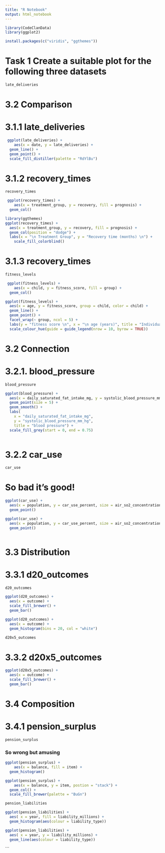 ```yaml
---
title: "R Notebook"
output: html_notebook
---
```


```r
library(CodeClanData)
library(ggplot2)
```

```r
install.packages(c("viridis", "ggthemes"))
```

# Task 1 Create a suitable plot for the following three datasets
```r
late_deliveries
```

# 3.2 Comparison
# 3.1.1 late_deliveries
```r
 ggplot(late_deliveries) +
    aes(x = date, y = late_deliveries) +
  geom_line() +
  geom_point() +
  scale_fill_distiller(palette = "RdYlBu")
```

# 3.1.2 recovery_times
```r
recovery_times
```

```r
 ggplot(recovery_times) +
    aes(x = treatment_group, y = recovery, fill = prognosis) +
  geom_col()
```

```r
library(ggthemes)
ggplot(recovery_times) +
  aes(x = treatment_group, y = recovery, fill = prognosis) +
  geom_col(position = "dodge") + 
  labs(x = "\n Treatment Group", y = "Recovery time (months) \n") + 
    scale_fill_colorblind()

```


# 3.1.3 recovery_times

```r
fitness_levels
```

```r
 ggplot(fitness_levels) +
    aes(x = child, y = fitness_score, fill = group) +
  geom_col()
```

```r
ggplot(fitness_levels) +
  aes(x = age, y = fitness_score, group = child, color = child) +
  geom_line() +
  geom_point() +
  facet_wrap(~ group, ncol = 5) + 
  labs(y = "fitness score \n", x = "\n age (years)", title = "Individual child fitness score by Group") + 
  scale_colour_hue(guide = guide_legend(nrow = 10, byrow = TRUE))

```


# 3.2 Connection 
# 3.2.1. blood_pressure
```r
blood_pressure
```

```r
ggplot(blood_pressure) +
  aes(x = daily_saturated_fat_intake_mg, y = systolic_blood_pressure_mm_hg) +
  geom_point(size = 5) +
  geom_smooth() +
  labs(
    x = "daily_saturated_fat_intake_mg",
    y = "systolic_blood_pressure_mm_hg",
    title = "blood pressure") +
  scale_fill_grey(start = 0, end = 0.75)
  
```


# 3.2.2 car_use

```r
car_use
```

# So bad it's good!
```r
ggplot(car_use) +
  aes(x = population, y = car_use_percent, size = air_so2_concentration_ppm, colour = city) +
  geom_point()

```

```r
ggplot(car_use) +
  aes(x = population, y = car_use_percent, size = air_so2_concentration_ppm) +
  geom_point()

```

```r

```



# 3.3 Distribution
# 3.3.1 d20_outcomes
```r
d20_outcomes
```

```r
ggplot(d20_outcomes) +
  aes(x = outcome) +
  scale_fill_brewer() +
  geom_bar()

```

```r
ggplot(d20_outcomes) +
  aes(x = outcome) +
  geom_histogram(bins = 20, col = "white")
```



```r
d20x5_outcomes
```


# 3.3.2 d20x5_outcomes
```r
ggplot(d20x5_outcomes) +
  aes(x = outcome) +
  scale_fill_brewer() +
  geom_bar()

```


# 3.4 Composition
# 3.4.1 pension_surplus

```r
pension_surplus
```

### So wrong but amusing 
```r
ggplot(pension_surplus) +
    aes(x = balance, fill = item) +
  geom_histogram()

```

```r
ggplot(pension_surplus) +
    aes(x = balance, y = item, postion = "stack") +
  geom_col() +
  scale_fill_brewer(palette = "BuGn")

```


```r
pension_liabilities
```


```r
ggplot(pension_liabilities) +
  aes( x = year, fill = liability_millions) +
  geom_histogram(aes(colour = liability_type)) 

```


```r
ggplot(pension_liabilities) +
  aes( x = year, y = liability_millions) +
  geom_line(aes(colour = liability_type)) 

```




```


























